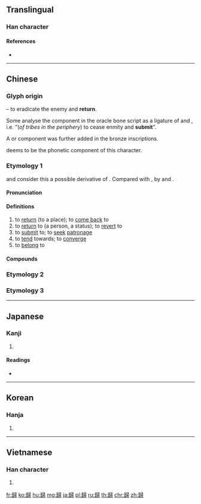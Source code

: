 {{also|帰|归}}
==Translingual==
{{Han simplified forms|歸|帰|归}}

===Han character===
{{Han char|rn=77|rad=止|as=14|sn=18|four=27127|canj=HMSMB|ids=⿰⿱𠂤止帚}}

====References====
* {{Han ref|kx=0578.070|dkj=16349|dj=0968.180|hdz=21446.150|uh=6B78|ud=27512|bh=C26B|bd=49771}}

----

==Chinese==
{{zh-forms|s=归|alt=㱕,帰}}

===Glyph origin===
{{Han etyl}}
{{Han compound|𠂤|帚|ls=i|t1=ancient form of {{zh-l|*師|troops}}|t2=broom; sweep}} – to eradicate the enemy and '''return'''.

Some analyse the {{lang|zh|帚}} component in the oracle bone script as a ligature of {{zh-l|*止|to stop, to cease}} and {{zh-l|*方|peripheral tribes}}, i.e. “(''of tribes in the periphery'') to cease enmity and '''submit'''”.

A {{zh-l|*止|foot}} or {{zh-l|*辵|walking}} component was further added in the bronze inscriptions.

''{{w|Shuowen}}'' deems {{och-l|𠂤}} to be the phonetic component of this character.

===Etymology 1===
{{zh-ref|Starostin}} and {{zh-ref|Schuessler (2007)}} consider this a possible derivative of {{och-l|回|to revolve; to return}}. Compared with {{cog|bo|འཁོར||circle; turn}}, {{m|bo|འཁོར་བ||to turn round; to return}} by {{zh-ref|Xue (2001)}} and {{zh-ref|Wang (2007)}}.

====Pronunciation====
{{zh-pron
|m=guī
|c=gwai1
|h=pfs=kûi
|md=gŭi
|mn=kui
|w=1jy,1kue
|w_note=1jy - colloquial ({{zh-l|*歸去}}); 1kue - literary
|mc=y
|oc=y
|cat=v
}}

====Definitions====
{{zh-hanzi}}

# to [[return]] (to a place); to [[come back]] to
# to [[return]] to (a person, a status); to [[revert]] to
# to [[submit]] to; to [[seek]] [[patronage]]
# to [[tend]] towards; to [[converge]]
# to [[belong]] to

====Compounds====
{{zh-der|當歸|歸案|歸併|歸程|歸除|歸檔|歸隊|歸附|歸根|歸根結底|歸根結柢|歸公|歸功|歸國|歸國華僑|歸航|歸化|歸還|歸回|歸集|歸結|歸咎|歸聚|歸客|歸口|歸來|歸理|歸攏|歸路|歸謬法|歸納|歸納法|歸納推理|歸期|歸僑|歸去|歸入|歸屬|歸屬感|歸順|歸宿|歸天|歸田|歸途|歸西|歸降|歸向|歸心|歸心似箭|歸心者|歸省|歸依|歸隱|歸於|歸藏|歸著/归着|歸真|歸真返璞|歸整|歸置|歸終|歸舟|歸總|歸罪|三不歸|三歸|三歸依|不如歸|不如歸去|不歸|不歸路|久假不歸|九九歸一|九九歸原|九歸|于歸|人心所歸|休牛歸馬|來歸|依歸|全受全歸|劃歸|北回歸線|北迴歸線|南回歸線|南迴歸線|原璧歸趙|去邪歸正|反璞歸真|反邪歸正|同歸|同歸於盡|同歸殊途|四海歸心|回歸|回歸年|回歸潮|回歸熱|回歸線|大歸|天下歸心|天命有歸|天與人歸|完璧歸趙|實至名歸|拂袖而歸|指歸|挈屐而歸|掛冠歸里|推輦歸里|撒手歸去|收歸|收歸國有|改土歸流|改邪歸正|放牛歸馬|放虎歸山|早出晚歸|星行夜歸|春歸|春歸人老|時望所歸|晚歸|晝錦榮歸|書歸正傳|東歸|柯爛忘歸|棄官歸田|棄官歸鄉|棄邪歸正|榮歸|樂而忘歸|歷劫歸來|歸之若水|歸人|歸仁|歸伍|歸休|歸位|歸俗|歸元|歸全反真|歸勘|歸化植物|歸去來兮|歸去來辭|歸向導引|歸命|歸因|歸國學人|歸坐|歸墟|歸奇顧怪|歸女|歸子|歸宗|歸家|歸寢|歸寧|歸就|歸山|歸巢|歸市|歸帆|歸帳路頭|歸心如箭|歸忱|歸房|歸暮|歸有光|歸服|歸本|歸林|歸根究柢|歸棹|歸止|歸正|歸正反本|歸流|歸煙|歸煞|歸真反璞|歸真證果|歸神|歸福|歸竅|歸籍|歸綏|歸綏市|歸義|歸老|歸老菟裘|歸耕|歸著|歸葬|歸號|歸裡包堆|歸計|歸誠|歸趙|歸趨|歸農|歸遺細君|歸陰|歸零|歸面|歸類|歸餘|歸首|歸馬放牛|歸骨|歸齊|殊塗同歸|殊致同歸|殊路同歸|殊途同歸|水落歸槽|江海同歸|涓滴歸公|滿載而歸|漲價歸公|無家可歸|物歸原主|物歸舊主|率土歸心|生寄死歸|異路同歸|異途同歸|白首同歸|白首空歸|白馬歸周|百川歸海|眾望所歸|眾望攸歸|眾望有歸|眾毀所歸|眾目所歸|矯邪歸正|視死如歸|視死若歸|福壽全歸|萬境歸空|秦庭歸璧|秭歸|終歸|經宿不歸|縱虎歸山|總歸|罪有攸歸|羝乳得歸|老女歸宗|自拔來歸|舊燕歸巢|華表鶴歸|落葉歸根|葉落歸根|葉落歸秋|虛往實歸|血不歸經|血本無歸|衣錦榮歸|西歸|解甲歸田|解組歸田|言歸于好|言歸和好|言歸於好|言歸正傳|認祖歸宗|謁歸|責有攸歸|賓至如歸|賦歸|赴死如歸|返璞歸真|返老歸童|遊騎無歸|遲歸|鎩羽而歸|飛歸|駕鶴西歸}}

===Etymology 2===
{{zh-see|愧|v}}

===Etymology 3===
{{zh-see|饋|v}}

----

==Japanese==

===Kanji===
{{ja-kanji|grade=|rs=止14|style=ky|shin=帰}}

# {{defn|lang=ja|sort=止14}}

====Readings====
* {{ja-readings|on=[[き]] (ki), [[ぎ]] (gi)|kun=[[とつぐ]] (totsugu), [[ゆく]] (yuku), [[かえる]] (kaeru)}}

----

==Korean==

===Hanja===
{{ko-hanja|hangeul=[[귀]], [[궤]]|eumhun=|rv=gwi, gwe|mr=kwi, kwe|y=kwi, kwey}}

# {{defn|lang=ko|sort=止14}}

----

==Vietnamese==

===Han character===
{{vi-hantu|[[qui]], [[quy]]|rs=止14}}

# {{defn|lang=vi|sort=止14}}

[[fr:歸]]
[[ko:歸]]
[[hu:歸]]
[[mg:歸]]
[[ja:歸]]
[[pl:歸]]
[[ru:歸]]
[[th:歸]]
[[chr:歸]]
[[zh:歸]]